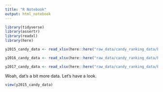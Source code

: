 ```yaml
---
title: "R Notebook"
output: html_notebook
---
```


```r
library(tidyverse)
library(assertr)
library(readxl)
library(here)

y2015_candy_data <- read_xlsx(here::here("raw_data/candy_ranking_data/boing-boing-candy-2015.xlsx"))

y2016_candy_data <- read_xlsx(here::here("raw_data/candy_ranking_data/boing-boing-candy-2016.xlsx"))

y2017_candy_data <- read_xlsx(here::here("raw_data/candy_ranking_data/boing-boing-candy-2017.xlsx"))

```

Woah, dat's a bit more data. Let's have a look.

```r
view(y2015_candy_data)
```

